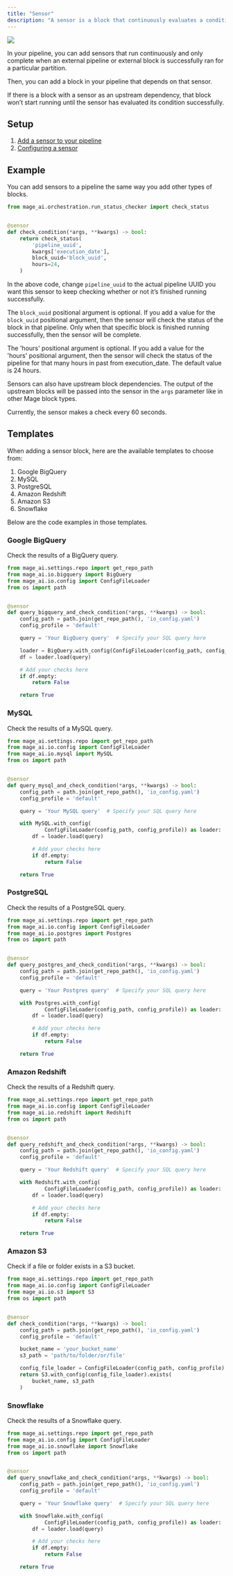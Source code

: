 ```yaml
---
title: "Sensor"
description: "A sensor is a block that continuously evaluates a condition until it’s met or until a period of time has elapsed."
---
```


<img
  noZoom
  class="hero inline"
  src="https://github.com/mage-ai/assets/blob/main/blocks/grandwizard_a_big_mythical_spirit_like_eye_scanning_a_bunch_of__b030824d-801c-4f8d-a9bd-51f0681eaa78.png?raw=true"
/>

In your pipeline, you can add sensors that run continuously and only complete
when an external pipeline or external block is successfully ran for a particular
partition.

Then, you can add a block in your pipeline that depends on that sensor.

If there is a block with a sensor as an upstream dependency, that block won’t start
running until the sensor has evaluated its condition successfully.

## Setup

1. [Add a sensor to your pipeline](/design/blocks/sensor)
2. [Configuring a sensor](/design/core-abstractions#sensor)

## Example

You can add sensors to a pipeline the same way you add other types of blocks.

```python
from mage_ai.orchestration.run_status_checker import check_status


@sensor
def check_condition(*args, **kwargs) -> bool:
    return check_status(
        'pipeline_uuid',
        kwargs['execution_date'],
        block_uuid='block_uuid',
        hours=24,
    )
```

In the above code, change `pipeline_uuid` to the actual pipeline UUID you want this sensor to keep
checking whether or not it’s finished running successfully.

The `block_uuid` positional argument is optional. If you add a value for the `block_uuid`
positional argument, then the sensor will check the status of the block in that pipeline.
Only when that specific block is finished running successfully, then the sensor will be complete.

The 'hours' positional argument is optional. If you add a value for the 'hours' positional argument,
then the sensor will check the status of the pipeline for that many hours in past from execution_date.
The default value is 24 hours.

Sensors can also have upstream block dependencies. The output of the upstream blocks will be passed
into the sensor in the `args` parameter like in other Mage block types.

Currently, the sensor makes a check every 60 seconds.

## Templates

When adding a sensor block, here are the available templates to choose from:

1. Google BigQuery
1. MySQL
1. PostgreSQL
1. Amazon Redshift
1. Amazon S3
1. Snowflake

Below are the code examples in those templates.

### Google BigQuery

Check the results of a BigQuery query.

```python
from mage_ai.settings.repo import get_repo_path
from mage_ai.io.bigquery import BigQuery
from mage_ai.io.config import ConfigFileLoader
from os import path


@sensor
def query_bigquery_and_check_condition(*args, **kwargs) -> bool:
    config_path = path.join(get_repo_path(), 'io_config.yaml')
    config_profile = 'default'

    query = 'Your BigQuery query'  # Specify your SQL query here

    loader = BigQuery.with_config(ConfigFileLoader(config_path, config_profile))
    df = loader.load(query)

    # Add your checks here
    if df.empty:
        return False

    return True
```

### MySQL

Check the results of a MySQL query.

```python
from mage_ai.settings.repo import get_repo_path
from mage_ai.io.config import ConfigFileLoader
from mage_ai.io.mysql import MySQL
from os import path


@sensor
def query_mysql_and_check_condition(*args, **kwargs) -> bool:
    config_path = path.join(get_repo_path(), 'io_config.yaml')
    config_profile = 'default'

    query = 'Your MySQL query'  # Specify your SQL query here

    with MySQL.with_config(
            ConfigFileLoader(config_path, config_profile)) as loader:
        df = loader.load(query)

        # Add your checks here
        if df.empty:
            return False

    return True
```

### PostgreSQL

Check the results of a PostgreSQL query.

```python
from mage_ai.settings.repo import get_repo_path
from mage_ai.io.config import ConfigFileLoader
from mage_ai.io.postgres import Postgres
from os import path


@sensor
def query_postgres_and_check_condition(*args, **kwargs) -> bool:
    config_path = path.join(get_repo_path(), 'io_config.yaml')
    config_profile = 'default'

    query = 'Your Postgres query'  # Specify your SQL query here

    with Postgres.with_config(
            ConfigFileLoader(config_path, config_profile)) as loader:
        df = loader.load(query)

        # Add your checks here
        if df.empty:
            return False

    return True
```

### Amazon Redshift

Check the results of a Redshift query.

```python
from mage_ai.settings.repo import get_repo_path
from mage_ai.io.config import ConfigFileLoader
from mage_ai.io.redshift import Redshift
from os import path


@sensor
def query_redshift_and_check_condition(*args, **kwargs) -> bool:
    config_path = path.join(get_repo_path(), 'io_config.yaml')
    config_profile = 'default'

    query = 'Your Redshift query'  # Specify your SQL query here

    with Redshift.with_config(
            ConfigFileLoader(config_path, config_profile)) as loader:
        df = loader.load(query)

        # Add your checks here
        if df.empty:
            return False

    return True
```

### Amazon S3

Check if a file or folder exists in a S3 bucket.

```python
from mage_ai.settings.repo import get_repo_path
from mage_ai.io.config import ConfigFileLoader
from mage_ai.io.s3 import S3
from os import path


@sensor
def check_condition(*args, **kwargs) -> bool:
    config_path = path.join(get_repo_path(), 'io_config.yaml')
    config_profile = 'default'

    bucket_name = 'your_bucket_name'
    s3_path = 'path/to/folder/or/file'

    config_file_loader = ConfigFileLoader(config_path, config_profile)
    return S3.with_config(config_file_loader).exists(
        bucket_name, s3_path
    )
```

### Snowflake

Check the results of a Snowflake query.

```python
from mage_ai.settings.repo import get_repo_path
from mage_ai.io.config import ConfigFileLoader
from mage_ai.io.snowflake import Snowflake
from os import path


@sensor
def query_snowflake_and_check_condition(*args, **kwargs) -> bool:
    config_path = path.join(get_repo_path(), 'io_config.yaml')
    config_profile = 'default'

    query = 'Your Snowflake query'  # Specify your SQL query here

    with Snowflake.with_config(
            ConfigFileLoader(config_path, config_profile)) as loader:
        df = loader.load(query)

        # Add your checks here
        if df.empty:
            return False

    return True
```
